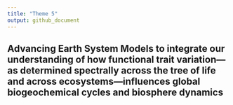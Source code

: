 ```yaml
---
title: "Theme 5"
output: github_document
---
```


## Advancing Earth System Models to integrate our understanding of how functional trait variation— as determined spectrally across the tree of life and across ecosystems—influences global biogeochemical cycles and biosphere dynamics
